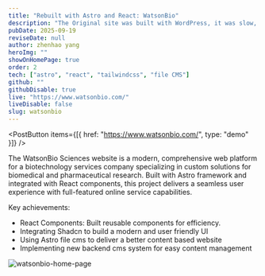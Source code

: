 ```yaml
---
title: "Rebuilt with Astro and React: WatsonBio"
description: "The Original site was built with WordPress, it was slow, clunky, and hard to maintain. Our team rebuilt it from scratch using Astro and React, resulting in a fast, modern, and easy-to-update website."
pubDate: 2025-09-19
reviseDate: null
author: zhenhao yang
heroImg: ""
showOnHomePage: true
order: 2
tech: ["astro", "react", "tailwindcss", "file CMS"]
github: ""
githubDisable: true
live: "https://www.watsonbio.com/"
liveDisable: false
slug: watsonbio
---
```



<PostButton items={[{ href: "https://www.watsonbio.com/", type: "demo" }]} />

The WatsonBio Sciences website is a modern, comprehensive web platform for a biotechnology services company specializing in custom solutions for biomedical and pharmaceutical research. Built with Astro framework and integrated with React components, this project delivers a seamless user experience with full-featured online service capabilities.

Key achievements:

- React Components: Built reusable components for efficiency.
- Integrating Shadcn to build a modern and user friendly UI
- Using Astro file cms to deliver a better content based website
- Implementing new backend cms system for easy content management

![watsonbio-home-page](./watsonbio_1.png)
